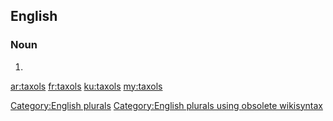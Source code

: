 ==English==

===Noun===
{{head|en}}

# {{plural of|taxol}}

[[Category:English plurals]][[Category:English plurals using obsolete wikisyntax]]

[[ar:taxols]]
[[fr:taxols]]
[[ku:taxols]]
[[my:taxols]]